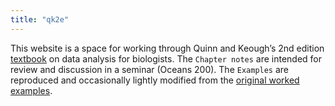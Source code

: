```yaml
---
title: "qk2e"
---
```


This website is a space for working through Quinn and Keough's 2nd edition [textbook](https://qkstats.com/) on data analysis for biologists. The `Chapter notes` are intended for review and discussion in a seminar (Oceans 200). The `Examples` are reproduced and occasionally lightly modified from the [original worked examples](https://mjkeough.github.io/index.html).
